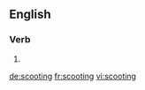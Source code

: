 ==English==

===Verb===
{{head|en|present participle}}

# {{present participle of|scoot|lang=en|nocat=1}}

[[de:scooting]]
[[fr:scooting]]
[[vi:scooting]]